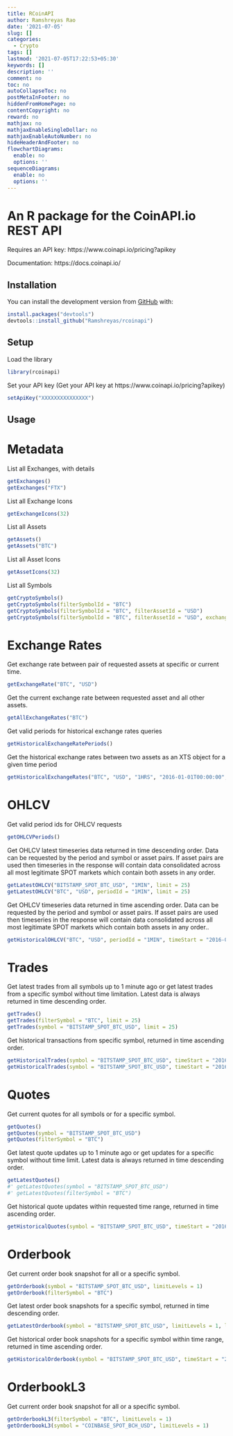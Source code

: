 ```yaml
---
title: RCoinAPI
author: Ramshreyas Rao
date: '2021-07-05'
slug: []
categories:
  - Crypto
tags: []
lastmod: '2021-07-05T17:22:53+05:30'
keywords: []
description: ''
comment: no
toc: no
autoCollapseToc: no
postMetaInFooter: no
hiddenFromHomePage: no
contentCopyright: no
reward: no
mathjax: no
mathjaxEnableSingleDollar: no
mathjaxEnableAutoNumber: no
hideHeaderAndFooter: no
flowchartDiagrams:
  enable: no
  options: ''
sequenceDiagrams:
  enable: no
  options: ''
---
```


# An R package for the CoinAPI.io REST API

Requires an API key: https://www.coinapi.io/pricing?apikey

Documentation: https://docs.coinapi.io/

## Installation

<!-- You can install the released version of rcoinapi from [CRAN](https://CRAN.R-project.org) with: -->

<!-- ``` r -->
<!-- install.packages("rcoinapi") -->
<!-- ``` -->

You can install the development version from [GitHub](https://github.com/) with:

``` r
install.packages("devtools")
devtools::install_github("Ramshreyas/rcoinapi")
```
## Setup

Load the library

``` r
library(rcoinapi)
```

Set your API key (Get your API key at https://www.coinapi.io/pricing?apikey)

``` r
setApiKey("XXXXXXXXXXXXXXX")
```

## Usage

# Metadata

List all Exchanges, with details

``` r
getExchanges()
getExchanges("FTX")
```

List all Exchange Icons

``` r
getExchangeIcons(32)
```
List all Assets

``` r
getAssets()
getAssets("BTC")
```
List all Asset Icons

``` r
getAssetIcons(32)
```
List all Symbols

``` r
getCryptoSymbols()
getCryptoSymbols(filterSymbolId = "BTC")
getCryptoSymbols(filterSymbolId = "BTC", filterAssetId = "USD")
getCryptoSymbols(filterSymbolId = "BTC", filterAssetId = "USD", exchangeId = "FTX")
```

# Exchange Rates

Get exchange rate between pair of requested assets at specific or current time.

``` r
getExchangeRate("BTC", "USD")
```
Get the current exchange rate between requested asset and all other assets.

``` r
getAllExchangeRates("BTC")
```
Get valid periods for historical exchange rates queries

``` r
getHistoricalExchangeRatePeriods()
```
Get the historical exchange rates between two assets as an XTS object for a given time period

``` r
getHistoricalExchangeRates("BTC", "USD", "1HRS", "2016-01-01T00:00:00", "2016-02-01T00:00:00", limit = 25)
```

# OHLCV

Get valid period ids for OHLCV requests

``` r
getOHLCVPeriods()
```
Get OHLCV latest timeseries data returned in time descending order. Data can be requested by the period and symbol or asset pairs.
If asset pairs are used then timeseries in the response will contain data consolidated across all most legitimate SPOT markets which
contain both assets in any order.

``` r
getLatestOHLCV("BITSTAMP_SPOT_BTC_USD", "1MIN", limit = 25)
getLatestOHLCV("BTC", "USD", periodId = "1MIN", limit = 25)
```
Get OHLCV timeseries data returned in time ascending order. Data can be requested by the period and symbol or asset pairs.
If asset pairs are used then timeseries in the response will contain data consolidated across all most legitimate SPOT
markets which contain both assets in any order..

``` r
getHistoricalOHLCV("BTC", "USD", periodId = "1MIN", timeStart = "2016-01-01T00:00:00", limit = 25)
```

# Trades

Get latest trades from all symbols up to 1 minute ago or get latest trades from a specific symbol without time limitation. 
Latest data is always returned in time descending order.

``` r
getTrades()
getTrades(filterSymbol = "BTC", limit = 25)
getTrades(symbol = "BITSTAMP_SPOT_BTC_USD", limit = 25)
```
Get historical transactions from specific symbol, returned in time ascending order.

``` r
getHistoricalTrades(symbol = "BITSTAMP_SPOT_BTC_USD", timeStart = "2016-01-01T00:00:00", limit = 25)
getHistoricalTrades(symbol = "BITSTAMP_SPOT_BTC_USD", timeStart = "2016-01-01T00:00:00", timeEnd = "2016-01-01T00:10:00", limit = 25)
```

# Quotes

Get current quotes for all symbols or for a specific symbol.

``` r
getQuotes()
getQuotes(symbol = "BITSTAMP_SPOT_BTC_USD")
getQuotes(filterSymbol = "BTC")
```
Get latest quote updates up to 1 minute ago or get updates for a specific symbol without time limit.
Latest data is always returned in time descending order.

``` r
getLatestQuotes()
#' getLatestQuotes(symbol = "BITSTAMP_SPOT_BTC_USD")
#' getLatestQuotes(filterSymbol = "BTC")
```
Get historical quote updates within requested time range, returned in time ascending order.

``` r
getHistoricalQuotes(symbol = "BITSTAMP_SPOT_BTC_USD", timeStart = "2016-01-01T00:00:00", timeEnd = "2016-01-01T00:10:00", limit = 25)
```

# Orderbook

Get current order book snapshot for all or a specific symbol.

``` r
getOrderbook(symbol = "BITSTAMP_SPOT_BTC_USD", limitLevels = 1)
getOrderbook(filterSymbol = "BTC")
```
Get latest order book snapshots for a specific symbol, returned in time descending order.

``` r
getLatestOrderbook(symbol = "BITSTAMP_SPOT_BTC_USD", limitLevels = 1, limit = 25)
```
Get historical order book snapshots for a specific symbol within time range, returned in time ascending order.

``` r
getHistoricalOrderbook(symbol = "BITSTAMP_SPOT_BTC_USD", timeStart = "2016-01-01T00:00:00", timeEnd = "2016-01-01T00:10:00", limitLevels = 1, limit = 25)
```

# OrderbookL3

Get current order book snapshot for all or a specific symbol.

``` r
getOrderbookL3(filterSymbol = "BTC", limitLevels = 1)
getOrderbookL3(symbol = "COINBASE_SPOT_BCH_USD", limitLevels = 1)
```
